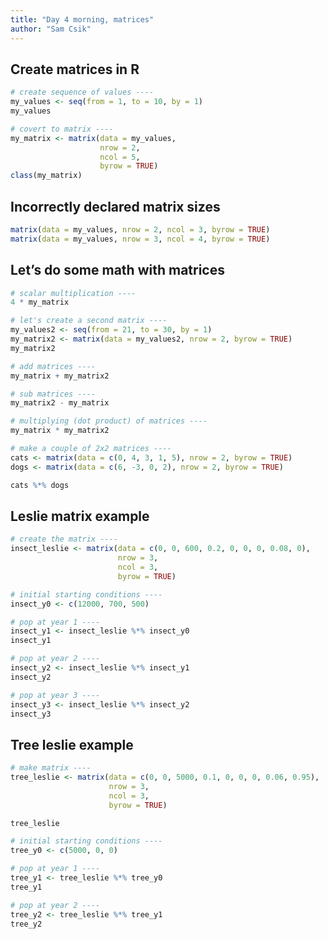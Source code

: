 ```yaml
---
title: "Day 4 morning, matrices"
author: "Sam Csik"
---
```


## Create matrices in R

```r
# create sequence of values ----
my_values <- seq(from = 1, to = 10, by = 1)
my_values

# covert to matrix ----
my_matrix <- matrix(data = my_values, 
                    nrow = 2, 
                    ncol = 5,
                    byrow = TRUE)
class(my_matrix)
```

## Incorrectly declared matrix sizes

```r
matrix(data = my_values, nrow = 2, ncol = 3, byrow = TRUE)
matrix(data = my_values, nrow = 3, ncol = 4, byrow = TRUE)
```
## Let's do some math with matrices

```r
# scalar multiplication ----
4 * my_matrix

# let's create a second matrix ----
my_values2 <- seq(from = 21, to = 30, by = 1)
my_matrix2 <- matrix(data = my_values2, nrow = 2, byrow = TRUE)
my_matrix2

# add matrices ----
my_matrix + my_matrix2

# sub matrices ----
my_matrix2 - my_matrix

# multiplying (dot product) of matrices ----
my_matrix * my_matrix2
```

```r
# make a couple of 2x2 matrices ----
cats <- matrix(data = c(0, 4, 3, 1, 5), nrow = 2, byrow = TRUE)
dogs <- matrix(data = c(6, -3, 0, 2), nrow = 2, byrow = TRUE)

cats %*% dogs
```

## Leslie matrix example 

```r
# create the matrix ----
insect_leslie <- matrix(data = c(0, 0, 600, 0.2, 0, 0, 0, 0.08, 0),
                        nrow = 3, 
                        ncol = 3,
                        byrow = TRUE)

# initial starting conditions ----
insect_y0 <- c(12000, 700, 500)

# pop at year 1 ----
insect_y1 <- insect_leslie %*% insect_y0
insect_y1

# pop at year 2 ----
insect_y2 <- insect_leslie %*% insect_y1
insect_y2

# pop at year 3 ----
insect_y3 <- insect_leslie %*% insect_y2
insect_y3
```
## Tree leslie example

```r
# make matrix ----
tree_leslie <- matrix(data = c(0, 0, 5000, 0.1, 0, 0, 0, 0.06, 0.95),
                      nrow = 3,
                      ncol = 3, 
                      byrow = TRUE)

tree_leslie

# initial starting conditions ----
tree_y0 <- c(5000, 0, 0)

# pop at year 1 ----
tree_y1 <- tree_leslie %*% tree_y0
tree_y1

# pop at year 2 ----
tree_y2 <- tree_leslie %*% tree_y1
tree_y2
```


